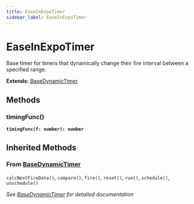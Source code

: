```yaml
---
title: EaseInExpoTimer
sidebar_label: EaseInExpoTimer
---
```


# EaseInExpoTimer

Base timer for timers that dynamically change their fire interval between
a specified range.

**Extends:** [BaseDynamicTimer](/api/classes/basedynamictimer)

## Methods

### timingFunc()

**<code>timingFunc(f: number): number</code>**

## Inherited Methods

### From [BaseDynamicTimer](/api/classes/basedynamictimer)

`calcNextFireDate()`, `compare()`, `fire()`, `reset()`, `run()`, `schedule()`, `unschedule()`

*See [BaseDynamicTimer](/api/classes/basedynamictimer) for detailed documentation*

